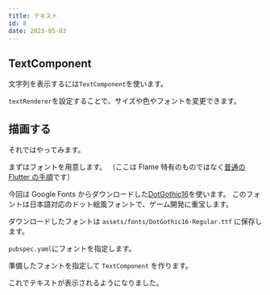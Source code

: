 ```yaml
---
title: テキスト
id: 8
date: 2023-05-03
---
```



## TextComponent

文字列を表示するには`TextComponent`を使います。

`textRenderer`を設定することで、サイズや色やフォントを変更できます。

<DocLink document="https://docs.flame-engine.org/latest/other_modules/oxygen/components.html#textcomponent" />
<DocLink reference="https://pub.dev/documentation/flame/latest/components/TextComponent-class.html" />

## 描画する

それではやってみます。

まずはフォントを用意します。
（ここは Flame 特有のものではなく[普通の Flutter の手順](https://docs.flutter.dev/cookbook/design/fonts)です）

今回は Google Fonts からダウンロードした[DotGothic16](https://fonts.google.com/specimen/DotGothic16)を使います。
このフォントは日本語対応のドット絵風フォントで、ゲーム開発に重宝します。

ダウンロードしたフォントは `assets/fonts/DotGothic16-Regular.ttf` に保存します。

`pubspec.yaml`にフォントを指定します。

<ExampleCode file="pubspec.yaml" label="text" dir="examples" lang="yaml" />

準備したフォントを指定して `TextComponent` を作ります。

<ExampleCode file="text/game.dart" />

これでテキストが表示されるようになりました。
